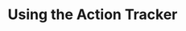 ---
id: using-the-action-tracker
title: Using the Action Tracker
sidebar_label: Using the Action Tracker
slug: /using-the-action-tracker
---